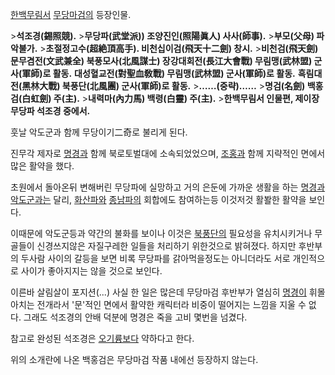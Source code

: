 [[한백무림서]] [[무당마검]]의 등장인물.

>'''석조경(錫照競).'''
>'''무당파(武堂派)) 조양진인(照陽眞人) 사사(師事).'''
>'''부모(父母) 파악불가.'''
>'''초절정고수(超絶頂高手). 비천십이검(飛天十二劍) 창시.'''
>'''비천검(飛天劍) 문무겸전(文武兼全) 북풍모사(北風謀士) 장강대회전(長江大會戰) 무림맹(武林盟) 군사(軍師)로 활동.''' '''대성혈교전(對聖血敎戰) 무림맹(武林盟) 군사(軍師)로 활동.''' '''흑림대전(黑林大戰) 북풍단(北風團) 군사(軍師)로 활동.'''
>'''……(중략)……'''
>'''명검(名劍) 백홍검(白虹劍) 주(主).'''
>'''내력마(內力馬) 백령(白靈) 주(主).'''
>'''한백무림서 인물편, 제이장 무당파 석조경 중에서.'''


훗날 악도군과 함께 무당이기二奇로 불리게 된다.

진무각 제자로 [[명경]]과 함께 북로토벌대에 소속되었었으며, [[조홍]]과 함께 지략적인 면에서 많은 활약을 했다.

초원에서 돌아온뒤 변해버린 무당파에 실망하고 거의 은둔에 가까운 생활을 하는 [[명경]]과 [[악도군]]과는 달리, [[화산파]]와 [[종남파]]의 회합에도 참여하는등 이것저것 활봘한 활약을 보인다. 

이때문에 악도군등과 약간의 불화를 보이나 이것은 [[북풍단]]의 필요성을 유치시키거나 무골들이 신경쓰지않은 자질구레한 일들을 처리하기 위한것으로 밝혀졌다. 하지만 후반부의 두사람 사이의 갈등을 보면 비록 무당파를 갉아먹을정도는 아니더라도 서로 개인적으로 사이가 좋아지지는 않을 것으로 보인다. 

이른바 살림살이 포지션(...) 사실 한 일은 많은데 무당마검 후반부가 열심히 [[명경]]이 휘몰아치는 전개라서 '문'적인 면에서 활약한 캐릭터라 비중이 떨어지는 느낌을 지울 수 없다. 그래도 석조경의 안배 덕분에 명경은 죽을 고비 몇번을 넘겼다.

참고로 완성된 석조경은 [[오기륭]]보다 약하다고 한다.

위의 소개란에 나온 백홍검은 무당마검 작품 내에선 등장하지 않는다.
